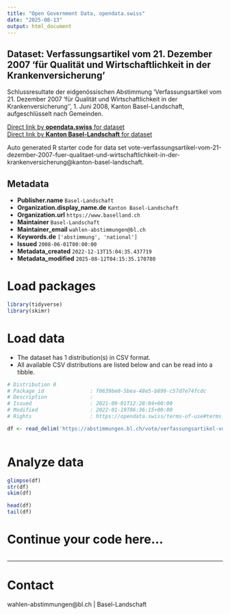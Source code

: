 ```yaml
---
title: "Open Government Data, opendata.swiss"
date: "2025-08-13"
output: html_document
---
```


## Dataset: Verfassungsartikel vom 21. Dezember 2007 'für Qualität und Wirtschaftlichkeit in der Krankenversicherung'

Schlussresultate der eidgenössischen Abstimmung 'Verfassungsartikel vom 21. Dezember 2007 'für Qualität und Wirtschaftlichkeit in der Krankenversicherung'', 1. Juni 2008, Kanton Basel-Landschaft, aufgeschlüsselt nach Gemeinden.

[Direct link by **opendata.swiss** for dataset](https://opendata.swiss/de/dataset/verfassungsartikel-vom-21-dezember-2007-fur-qualitat-und-wirtschaftlichkeit-in-der-krankenversi1)<br>
[Direct link by **Kanton Basel-Landschaft** for dataset](https://abstimmungen.bl.ch/vote/verfassungsartikel-vom-21-dezember-2007-fuer-qualitaet-und-wirtschaftlichkeit-in-der-krankenversicherung/data)

Auto generated R starter code for data set vote-verfassungsartikel-vom-21-dezember-2007-fuer-qualitaet-und-wirtschaftlichkeit-in-der-krankenversicherung@kanton-basel-landschaft.

## Metadata

- **Publisher.name** `Basel-Landschaft`
- **Organization.display_name.de** `Kanton Basel-Landschaft`
- **Organization.url** `https://www.baselland.ch`
- **Maintainer** `Basel-Landschaft`
- **Maintainer_email** `wahlen-abstimmungen@bl.ch`
- **Keywords.de** `['abstimmung', 'national']`
- **Issued** `2008-06-01T00:00:00`
- **Metadata_created** `2022-12-13T15:04:35.437719`
- **Metadata_modified** `2025-08-12T04:15:35.170780`


# Load packages

```r

library(tidyverse)
library(skimr)

```

# Load data

-   The dataset has 1 distribution(s) in CSV format.
-   All available CSV distributions are listed below and can be read into a tibble.

```r

# Distribution 0
# Package_id               : f0639be0-5bea-48e5-b899-c57d7e74fcdc
# Description              : 
# Issued                   : 2021-09-01T12:28:04+00:00
# Modified                 : 2022-01-19T06:36:15+00:00
# Rights                   : https://opendata.swiss/terms-of-use#terms_by

df <- read_delim('https://abstimmungen.bl.ch/vote/verfassungsartikel-vom-21-dezember-2007-fuer-qualitaet-und-wirtschaftlichkeit-in-der-krankenversicherung/data-csv')



```

# Analyze data

```r

glimpse(df)
str(df)
skim(df)

head(df)
tail(df)

```

# Continue your code here...

```r

```

------------------------------------------------------------------------

# Contact

wahlen-abstimmungen@bl.ch | Basel-Landschaft
